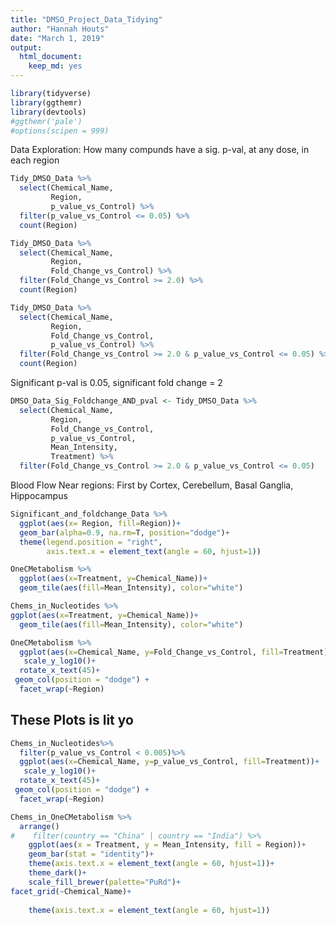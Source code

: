 ```yaml
---
title: "DMSO_Project_Data_Tidying"
author: "Hannah Houts"
date: "March 1, 2019"
output: 
  html_document:
    keep_md: yes
---
```




```r
library(tidyverse)
library(ggthemr)
library(devtools)
#ggthemr('pale')
#options(scipen = 999)
```

Data Exploration: How many compunds have a sig. p-val, at any dose, in each region

```r
Tidy_DMSO_Data %>% 
  select(Chemical_Name, 
         Region, 
         p_value_vs_Control) %>% 
  filter(p_value_vs_Control <= 0.05) %>% 
  count(Region)
```
```r
Tidy_DMSO_Data %>% 
  select(Chemical_Name, 
         Region, 
         Fold_Change_vs_Control) %>% 
  filter(Fold_Change_vs_Control >= 2.0) %>% 
  count(Region)
```
```r
Tidy_DMSO_Data %>% 
  select(Chemical_Name, 
         Region, 
         Fold_Change_vs_Control, 
         p_value_vs_Control) %>% 
  filter(Fold_Change_vs_Control >= 2.0 & p_value_vs_Control <= 0.05) %>% 
  count(Region)
```

Significant p-val is 0.05, significant fold change = 2
```r
DMSO_Data_Sig_Foldchange_AND_pval <- Tidy_DMSO_Data %>% 
  select(Chemical_Name, 
         Region, 
         Fold_Change_vs_Control, 
         p_value_vs_Control, 
         Mean_Intensity, 
         Treatment) %>% 
  filter(Fold_Change_vs_Control >= 2.0 & p_value_vs_Control <= 0.05)
```

Blood Flow Near regions: First by Cortex, Cerebellum, Basal Ganglia, Hippocampus
```r
Significant_and_foldchange_Data %>% 
  ggplot(aes(x= Region, fill=Region))+
  geom_bar(alpha=0.9, na.rm=T, position="dodge")+
  theme(legend.position = "right",
        axis.text.x = element_text(angle = 60, hjust=1))
```




```r
OneCMetabolism %>% 
  ggplot(aes(x=Treatment, y=Chemical_Name))+
  geom_tile(aes(fill=Mean_Intensity), color="white")
```


```r
Chems_in_Nucleotides %>% 
ggplot(aes(x=Treatment, y=Chemical_Name))+
  geom_tile(aes(fill=Mean_Intensity), color="white")
```

```r
OneCMetabolism %>% 
  ggplot(aes(x=Chemical_Name, y=Fold_Change_vs_Control, fill=Treatment))+
   scale_y_log10()+
  rotate_x_text(45)+
 geom_col(position = "dodge") +
  facet_wrap(~Region)
```



## These Plots is lit yo

```r
Chems_in_Nucleotides%>% 
  filter(p_value_vs_Control < 0.005)%>%
  ggplot(aes(x=Chemical_Name, y=p_value_vs_Control, fill=Treatment))+
   scale_y_log10()+
  rotate_x_text(45)+
 geom_col(position = "dodge") +
  facet_wrap(~Region)
```


```r
Chems_in_OneCMetabolism %>%
  arrange()
#    filter(country == "China" | country == "India") %>%
    ggplot(aes(x = Treatment, y = Mean_Intensity, fill = Region))+
    geom_bar(stat = "identity")+
    theme(axis.text.x = element_text(angle = 60, hjust=1))+
    theme_dark()+
    scale_fill_brewer(palette="PuRd")+
facet_grid(~Chemical_Name)+
  
    theme(axis.text.x = element_text(angle = 60, hjust=1))

```




